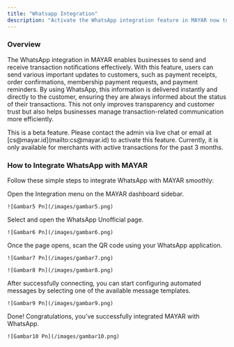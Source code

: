 ```yaml
---
title: "Whatsapp Integration"
description: "Activate the WhatsApp integration feature in MAYAR now to ensure your customers receive transaction notifications quickly and efficiently—boosting their satisfaction and trust in your service."
---
```


### Overview

The WhatsApp integration in MAYAR enables businesses to send and receive transaction notifications effectively. With this feature, users can send various important updates to customers, such as payment receipts, order confirmations, membership payment requests, and payment reminders. By using WhatsApp, this information is delivered instantly and directly to the customer, ensuring they are always informed about the status of their transactions. This not only improves transparency and customer trust but also helps businesses manage transaction-related communication more efficiently.

<Note>
  This is a beta feature. Please contact the admin via live chat or email at [cs@mayar.id](mailto:cs@mayar.id) to activate this feature. Currently, it is only available for merchants with active transactions for the past 3 months.
</Note>

### How to Integrate WhatsApp with MAYAR

Follow these simple steps to integrate WhatsApp with MAYAR smoothly:

<Steps>
  <Step title="Open the Integration Menu">
    Open the Integration menu on the MAYAR dashboard sidebar.

    ![Gambar5 Pn](/images/gambar5.png)
  </Step>
  <Step title="Select WhatsApp Unofficial Page">
    Select and open the WhatsApp Unofficial page.

    ![Gambar6 Pn](/images/gambar6.png)
  </Step>
  <Step title="Scan the QR Code">
    Once the page opens, scan the QR code using your WhatsApp application.

    ![Gambar7 Pn](/images/gambar7.png)

    ![Gambar8 Pn](/images/gambar8.png)
  </Step>
  <Step title="Configure Automated Messages">
    After successfully connecting, you can start configuring automated messages by selecting one of the available message templates.

    ![Gambar9 Pn](/images/gambar9.png)
  </Step>
  <Step title="Done!">
    Done! Congratulations, you’ve successfully integrated MAYAR with WhatsApp.

    ![Gambar10 Pn](/images/gambar10.png)
  </Step>
</Steps>